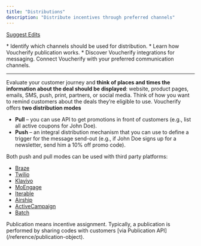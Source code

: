 ```yaml
---
title: "Distributions"
description: "Distribute incentives through preferred channels"
---
```


[Suggest Edits](/edit/distributions)

<Info>
  * Identify which channels should be used for distribution.
  * Learn how Voucherify publication works.
  * Discover Voucherify integrations for messaging.
</Info>

<Check>
  Connect Voucherify with your preferred communication channels.
</Check>

***

Evaluate your customer journey and **think of places and times the information about the deal should be displayed**: website, product pages, emails, SMS, push, print, partners, or social media. Think of how you want to remind customers about the deals they’re eligible to use. Voucherify offers **two distribution modes**

* **Pull** – you can use API to get promotions in front of customers (e.g., list all active coupons for John Doe).
* **Push** – an integral distribution mechanism that you can use to define a trigger for the message send-out (e.g., if John Doe signs up for a newsletter, send him a 10% off promo code).

Both push and pull modes can be used with third party platforms:

* [Braze](https://support.voucherify.io/article/588-braze-integration "Voucherify and Braze integration article")
* [Twilio](https://support.voucherify.io/article/110-twilio "Voucherify and Twilio integration article")
* [Klaviyo](https://support.voucherify.io/article/598-klaviyo-integration "Voucherify and Klaviyo integration article")
* [MoEngage](https://support.voucherify.io/article/596-moengage-integration "Voucherify and MoEngage integration article")
* [Iterable](https://support.voucherify.io/article/594-iterable-integration "Voucherify and Iterable integration article")
* [Airship](https://support.voucherify.io/article/617-airship-integration "Voucherify and Airship integration article")
* [ActiveCampaign](https://support.voucherify.io/article/165-activecampaign "Voucherify and ActiveCampaign integration article")
* [Batch](https://support.voucherify.io/article/614-batch-integration "Voucherify and Batch integration article")

<Info>
  Publication means incentive assignment. Typically, a publication is performed by sharing codes with customers [via Publication API](/reference/publication-object).
</Info>
